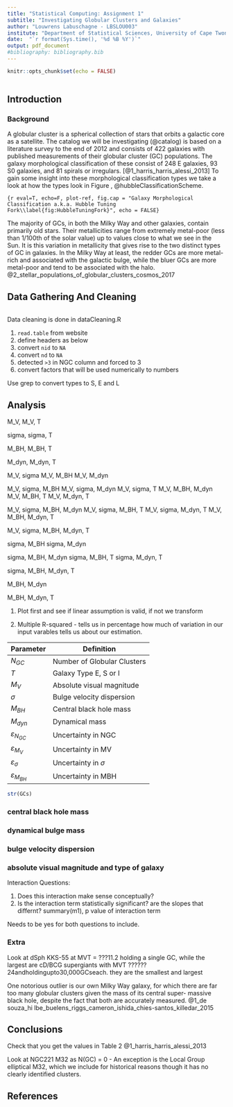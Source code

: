 ```yaml
---
title: "Statistical Computing: Assignment 1"
subtitle: "Investigating Globular Clusters and Galaxies"
author: "Louwrens Labuschagne - LBSLOU003"
institute: "Department of Statistical Sciences, University of Cape Twon"
date:  "`r format(Sys.time(), '%d %B %Y')`"
output: pdf_document
#bibliography: bibliography.bib
---
```


```r
knitr::opts_chunk$set(echo = FALSE)
 
```

## Introduction

### Background
A globular cluster is a spherical collection of stars that orbits a galactic core as a satellite. The catalog we will be investigating (@catalog) is based on a literature survey to the end of 2012 and consists of 422 galaxies with published measurements of their globular cluster (GC) populations. The galaxy morphological classification of these consist of 248 E galaxies, 93 S0 galaxies, and 81 spirals or irregulars. [@1_harris_harris_alessi_2013] To gain some insight into these morphological classification types we take a look at how the types look in Figure \ref{fig:HubbleTuningFork}, @hubbleClassificationScheme.

``` {r eval=T, echo=F, plot-ref, fig.cap = "Galaxy Morphological Classification a.k.a. Hubble Tuning Fork\\label{fig:HubbleTuningFork}", echo = FALSE}
```
\begin{figure}[h]
	\label{fig:HubbleTuningFork}
	\center
	\includegraphics[width=0.7\textwidth]{assets/HubbleTuningFork.jpg}
	\caption{Galaxy Morphological Classification a.k.a. Hubble Tuning Fork}
\end{figure}


The majority of GCs, in both the Milky Way and other galaxies, contain primarily old stars. Their metallicities range from extremely metal-poor (less than 1/100th of the solar value) up to values close to what we see in the Sun. It is this variation in metallicity that gives rise to the two distinct types of GC in galaxies. In the Milky Way at least, the redder GCs are more metal-rich and associated with the galactic bulge, while the bluer GCs are more metal-poor and tend to be associated with the halo. @2_stellar_populations_of_globular_clusters_cosmos_2017



## Data Gathering And Cleaning
```r

```

Data cleaning is done in dataCleaning.R 

1.  `read.table` from website
2.  define headers as below
3.  convert `nid` to `NA`
4.  convert `nd` to `NA`
5.  detected `>3` in NGC column and forced to 3
6.  convert factors that will be used numerically to numbers



Use grep to convert types to S, E and L

## Analysis	

M_V, 
M_V, T

sigma,
sigma, T

M_BH,
M_BH, T

M_dyn,
M_dyn, T


M_V, sigma
M_V, M_BH
M_V, M_dyn

M_V, sigma, M_BH
M_V, sigma, M_dyn
M_V, sigma, T
M_V, M_BH, M_dyn
M_V, M_BH, T
M_V, M_dyn, T

M_V, sigma, M_BH, M_dyn
M_V, sigma, M_BH, T
M_V, sigma, M_dyn, T
M_V, M_BH, M_dyn, T

M_V, sigma, M_BH, M_dyn, T

sigma, M_BH
sigma, M_dyn

sigma, M_BH, M_dyn
sigma, M_BH, T
sigma, M_dyn, T

sigma, M_BH, M_dyn, T

M_BH, M_dyn

M_BH, M_dyn, T

1.	Plot first and see if linear assumption is valid, if not we transform



2. Multiple R-squared - tells us in percentage how much of variation in our input varables tells us about our estimation. 

Parameter  				| Definition
------------- 			| -------------
$N_{GC}$  				| Number of Globular Clusters
$T$           | Galaxy Type E, S or I
$M_V$					| Absolute visual magnitude
$\sigma$ 				| Bulge velocity dispersion
$M_{BH}$				| Central black hole mass
$M_{dyn}$ 				| Dynamical mass
$\varepsilon_{N_{GC}}$  | Uncertainty in NGC
$\varepsilon_{M_V}$		| Uncertainty in MV
$\varepsilon_{\sigma}$ 	| Uncertainty in $\sigma$
$\varepsilon_{M_{BH}}$	| Uncertainty in MBH

```r
str(GCs)
```

### central black hole mass

### dynamical bulge mass

### bulge velocity dispersion

### absolute visual magnitude and type of galaxy

Interaction Questions:

1.	Does this interaction make sense conceptually?
2.	Is the interaction term statistically significant? are the slopes that differnt?
summary(m1), p value of interaction term

Needs to be yes for both questions to include.  

### Extra

Look at dSph KKS-55 at MVT = ???11.2 holding a single GC, while the largest are cD/BCG supergiants with MVT ??????24andholdingupto30,000GCseach. they are the smallest and largest

One notorious outlier is our own Milky Way galaxy, for which there are far too many globular clusters given the mass of its central super- massive black hole, despite the fact that both are accurately measured. @1_de souza_hi lbe_buelens_riggs_cameron_ishida_chies-santos_killedar_2015

## Conclusions

Check that you get the values in Table 2 @1_harris_harris_alessi_2013

Look at NGC221 M32 as N(GC) = 0 - An exception is the Local Group elliptical M32, which we include for historical reasons though it has no clearly identified clusters.

## References